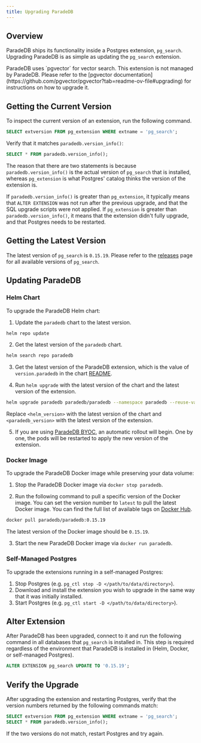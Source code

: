```yaml
---
title: Upgrading ParadeDB
---
```


## Overview

ParadeDB ships its functionality inside a Postgres extension, `pg_search`. Upgrading ParadeDB is as simple as updating the `pg_search` extension.

<Note>
  ParadeDB uses `pgvector` for vector search. This extension is not managed by
  ParadeDB. Please refer to the [pgvector
  documentation](https://github.com/pgvector/pgvector?tab=readme-ov-file#upgrading)
  for instructions on how to upgrade it.
</Note>

## Getting the Current Version

To inspect the current version of an extension, run the following command.

```sql
SELECT extversion FROM pg_extension WHERE extname = 'pg_search';
```

Verify that it matches `paradedb.version_info()`:

```sql
SELECT * FROM paradedb.version_info();
```

The reason that there are two statements is because `paradedb.version_info()` is the actual version of `pg_search` that is installed,
whereas `pg_extension` is what Postgres' catalog thinks the version of the extension is.

If `paradedb.version_info()` is greater than `pg_extension`, it typically means that `ALTER EXTENSION` was not run after the previous upgrade, and that the SQL upgrade scripts were not applied.
If `pg_extension` is greater than `paradedb.version_info()`, it means that the extension didn't fully upgrade, and that Postgres needs to be restarted.

## Getting the Latest Version

The latest version of `pg_search` is `0.15.19`. Please refer to the [releases](https://github.com/paradedb/paradedb/releases) page for all available versions of `pg_search`.

## Updating ParadeDB

### Helm Chart

To upgrade the ParadeDB Helm chart:

1. Update the `paradedb` chart to the latest version.

```bash
helm repo update
```

2. Get the latest version of the `paradedb` chart.

```bash
helm search repo paradedb
```

3. Get the latest version of the ParadeDB extension, which is the value of `version.paradedb` in the chart [README](https://github.com/paradedb/charts/tree/dev/charts/paradedb#values).

4. Run `helm upgrade` with the latest version of the chart and the latest version of the extension.

```bash
helm upgrade paradedb paradedb/paradedb --namespace paradedb --reuse-values --version <helm_version> --set version.paradedb=<paradedb_version> --atomic
```

Replace `<helm_version>` with the latest version of the chart and `<paradedb_version>` with the latest version of the extension.

5. If you are using [ParadeDB BYOC](/deploy/byoc), an automatic rollout will begin. One by one, the pods will be restarted to apply the new version of the extension.

### Docker Image

To upgrade the ParadeDB Docker image while preserving your data volume:

1. Stop the ParadeDB Docker image via `docker stop paradedb`.

2. Run the following command to pull a specific version of the Docker image. You can set the version number
   to `latest` to pull the latest Docker image. You can find the full list of available tags on [Docker Hub](https://hub.docker.com/r/paradedb/paradedb/tags).

```bash
docker pull paradedb/paradedb:0.15.19
```

The latest version of the Docker image should be `0.15.19`.

3. Start the new ParadeDB Docker image via `docker run paradedb`.

### Self-Managed Postgres

To upgrade the extensions running in a self-managed Postgres:

1. Stop Postgres (e.g. `pg_ctl stop -D </path/to/data/directory>`).
2. Download and install the extension you wish to upgrade in the same way that it was initially installed.
3. Start Postgres (e.g. `pg_ctl start -D </path/to/data/directory>`).

## Alter Extension

After ParadeDB has been upgraded, connect to it and run the following command in all databases that `pg_search` is installed in. This step is required regardless of the environment that ParadeDB is installed in (Helm, Docker, or self-managed Postgres).

```sql
ALTER EXTENSION pg_search UPDATE TO '0.15.19';
```

## Verify the Upgrade

After upgrading the extension and restarting Postgres, verify that the version numbers returned by the following commands match:

```sql
SELECT extversion FROM pg_extension WHERE extname = 'pg_search';
SELECT * FROM paradedb.version_info();
```

If the two versions do not match, restart Postgres and try again.
